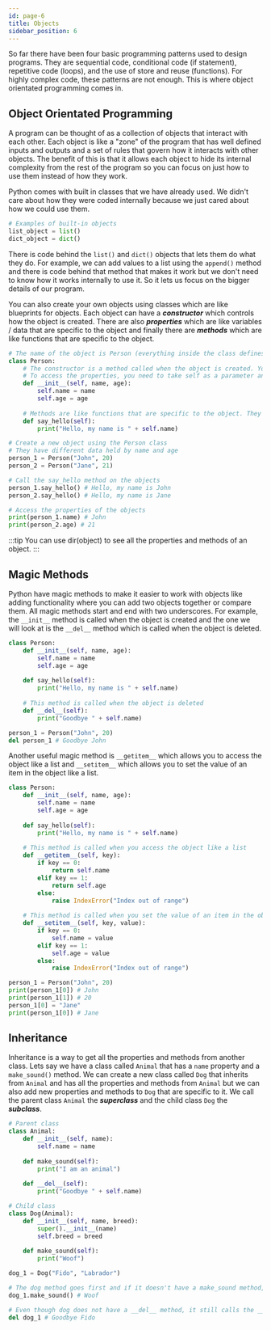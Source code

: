 ```yaml
---
id: page-6
title: Objects
sidebar_position: 6
---
```

So far there have been four basic programming patterns used to design programs. They are sequential code, conditional code (if statement), repetitive code (loops), and the use of store and reuse (functions). For highly complex code, these patterns are not enough. This is where object orientated programming comes in.

## Object Orientated Programming
A program can be thought of as a collection of objects that interact with each other. Each object is like a "zone" of the program that has well defined inputs and outputs and a set of rules that govern how it interacts with other objects. The benefit of this is that it allows each object to hide its internal complexity from the rest of the program so you can focus on just how to use them instead of how they work.

Python comes with built in classes that we have already used. We didn't care about how they were coded internally because we just cared about how we could use them.

```python title="Built-in objects" showLineNumbers
# Examples of built-in objects
list_object = list()
dict_object = dict()
```

There is code behind the `list()` and `dict()` objects that lets them do what they do. For example, we can add values to a list using the `append()` method and there is code behind that method that makes it work but we don't need to know how it works internally to use it. So it lets us focus on the bigger details of our program.

You can also create your own objects using classes which are like blueprints for objects. Each object can have a ***constructor*** which controls how the object is created. There are also ***properties*** which are like variables / data that are specific to the object and finally there are ***methods*** which are like functions that are specific to the object.

```python title="Creating a class" showLineNumbers
# The name of the object is Person (everything inside the class defines the object)
class Person:
    # The constructor is a method called when the object is created. You can require certain properties to be passed in at the time of creation.
    # To access the properties, you need to take self as a parameter and then use self.property_name to access the property.
    def __init__(self, name, age):
        self.name = name
        self.age = age
    
    # Methods are like functions that are specific to the object. They can take parameters and return values.
    def say_hello(self):
        print("Hello, my name is " + self.name)

# Create a new object using the Person class
# They have different data held by name and age
person_1 = Person("John", 20)
person_2 = Person("Jane", 21)

# Call the say_hello method on the objects
person_1.say_hello() # Hello, my name is John
person_2.say_hello() # Hello, my name is Jane

# Access the properties of the objects
print(person_1.name) # John
print(person_2.age) # 21
```

:::tip
You can use dir(object) to see all the properties and methods of an object.
:::

## Magic Methods
Python have magic methods to make it easier to work with objects like adding functionality where you can add two objects together or compare them. All magic methods start and end with two underscores. For example, the `__init__` method is called when the object is created and the one we will look at is the `__del__` method which is called when the object is deleted.

```python title="Magic methods" showLineNumbers
class Person:
    def __init__(self, name, age):
        self.name = name
        self.age = age
    
    def say_hello(self):
        print("Hello, my name is " + self.name)
    
    # This method is called when the object is deleted
    def __del__(self):
        print("Goodbye " + self.name)

person_1 = Person("John", 20)
del person_1 # Goodbye John
```

Another useful magic method is `__getitem__` which allows you to access the object like a list and `__setitem__` which allows you to set the value of an item in the object like a list.

```python title="Magic methods like lists" showLineNumbers
class Person:
    def __init__(self, name, age):
        self.name = name
        self.age = age
    
    def say_hello(self):
        print("Hello, my name is " + self.name)
    
    # This method is called when you access the object like a list
    def __getitem__(self, key):
        if key == 0:
            return self.name
        elif key == 1:
            return self.age
        else:
            raise IndexError("Index out of range")
    
    # This method is called when you set the value of an item in the object like a list
    def __setitem__(self, key, value):
        if key == 0:
            self.name = value
        elif key == 1:
            self.age = value
        else:
            raise IndexError("Index out of range")

person_1 = Person("John", 20)
print(person_1[0]) # John
print(person_1[1]) # 20
person_1[0] = "Jane"
print(person_1[0]) # Jane
```

## Inheritance
Inheritance is a way to get all the properties and methods from another class. Lets say we have a class called `Animal` that has a `name` property and a `make_sound()` method. We can create a new class called `Dog` that inherits from `Animal` and has all the properties and methods from `Animal` but we can also add new properties and methods to `Dog` that are specific to it. We call the parent class `Animal` the ***superclass*** and the child class `Dog` the ***subclass***.

```python title="Inheritance" showLineNumbers
# Parent class
class Animal:
    def __init__(self, name):
        self.name = name
    
    def make_sound(self):
        print("I am an animal")
    
    def __del__(self):
        print("Goodbye " + self.name)

# Child class
class Dog(Animal):
    def __init__(self, name, breed):
        super().__init__(name)
        self.breed = breed
    
    def make_sound(self):
        print("Woof")

dog_1 = Dog("Fido", "Labrador")

# The dog method goes first and if it doesn't have a make_sound method, it will call the make_sound method from Animal
dog_1.make_sound() # Woof

# Even though dog does not have a __del__ method, it still calls the __del__ method from Animal
del dog_1 # Goodbye Fido
```



